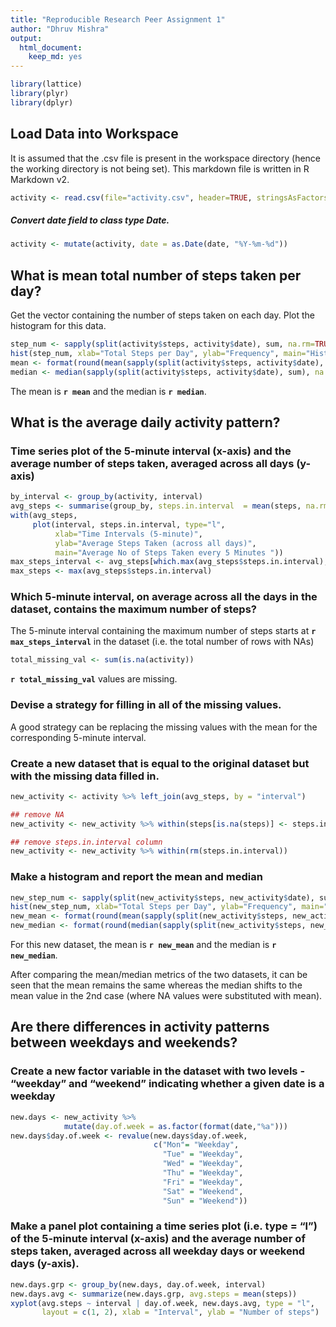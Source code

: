 ```yaml
---
title: "Reproducible Research Peer Assignment 1"
author: "Dhruv Mishra"
output:
  html_document:
    keep_md: yes
---
```


```r
library(lattice)
library(plyr)
library(dplyr)
```

## Load Data into Workspace

It is assumed that the .csv file is present in the workspace directory (hence the working directory is not being set). This markdown file is written in R Markdown v2.

```r
activity <- read.csv(file="activity.csv", header=TRUE, stringsAsFactors=F, quote="\"")
```

##### Convert date field to class type Date.

```r
activity <- mutate(activity, date = as.Date(date, "%Y-%m-%d"))
```

## What is mean total number of steps taken per day?

Get the vector containing the number of steps taken on each day. Plot the histogram for this data.
```r
step_num <- sapply(split(activity$steps, activity$date), sum, na.rm=TRUE)
hist(step_num, xlab="Total Steps per Day", ylab="Frequency", main="Histogram of Total Steps taken per day", breaks=25)
mean <- format(round(mean(sapply(split(activity$steps, activity$date), sum), na.rm=TRUE),3),nsmall=2)
median <- median(sapply(split(activity$steps, activity$date), sum), na.rm=TRUE)
```

The mean is **`r mean`** and the median is **`r median`**.

## What is the average daily activity pattern?

### Time series plot of the 5-minute interval (x-axis) and the average number of steps taken, averaged across all days (y-axis)

```r
by_interval <- group_by(activity, interval)
avg_steps <- summarise(group_by, steps.in.interval  = mean(steps, na.rm = TRUE))
with(avg_steps, 
     plot(interval, steps.in.interval, type="l", 
          xlab="Time Intervals (5-minute)", 
          ylab="Average Steps Taken (across all days)", 
          main="Average No of Steps Taken every 5 Minutes "))
max_steps_interval <- avg_steps[which.max(avg_steps$steps.in.interval), ]$interval
max_steps <- max(avg_steps$steps.in.interval)
```
### Which 5-minute interval, on average across all the days in the dataset, contains the maximum number of steps?
The 5-minute interval containing the maximum number of steps starts at **`r max_steps_interval`** in the dataset (i.e. the total number of rows with NAs)
```r
total_missing_val <- sum(is.na(activity))
```
**`r total_missing_val`** values are missing.

### Devise a strategy for filling in all of the missing values.
A good strategy can be replacing the missing values with the mean for the corresponding 5-minute interval.

### Create a new dataset that is equal to the original dataset but with the missing data filled in.

```r
new_activity <- activity %>% left_join(avg_steps, by = "interval")

## remove NA
new_activity <- new_activity %>% within(steps[is.na(steps)] <- steps.in.interval[is.na(steps)])

## remove steps.in.interval column
new_activity <- new_activity %>% within(rm(steps.in.interval))
```

### Make a histogram and report the mean and median
```r
new_step_num <- sapply(split(new_activity$steps, new_activity$date), sum, na.rm=TRUE)
hist(new_step_num, xlab="Total Steps per Day", ylab="Frequency", main="Steps taken per day with NA values replaced", breaks=25)
new_mean <- format(round(mean(sapply(split(new_activity$steps, new_activity$date), sum), na.rm=TRUE),2),nsmall=2)
new_median <- format(round(median(sapply(split(new_activity$steps, new_activity$date), sum), na.rm=TRUE),2),nsmall=2)
```
For this new dataset, the mean is **`r new_mean`** and the median is **`r new_median`**.

After comparing the mean/median metrics of the two datasets, it can be seen that the mean remains the  same whereas the median shifts to the mean value in the 2nd case (where NA values were substituted with mean).

## Are there differences in activity patterns between weekdays and weekends?

### Create a new factor variable in the dataset with two levels - "weekday" and "weekend" indicating whether a given date is a weekday

```r
new.days <- new_activity %>%
            mutate(day.of.week = as.factor(format(date,"%a")))
new.days$day.of.week <- revalue(new.days$day.of.week, 
                                c("Mon"= "Weekday",
                                  "Tue" = "Weekday",
                                  "Wed" = "Weekday",
                                  "Thu" = "Weekday",
                                  "Fri" = "Weekday",
                                  "Sat" = "Weekend",
                                  "Sun" = "Weekend"))
```


### Make a panel plot containing a time series plot (i.e. type = "l") of the 5-minute interval (x-axis) and the average number of steps taken, averaged across all weekday days or weekend days (y-axis).
```r
new.days.grp <- group_by(new.days, day.of.week, interval)
new.days.avg <- summarize(new.days.grp, avg.steps = mean(steps))
xyplot(avg.steps ~ interval | day.of.week, new.days.avg, type = "l", 
       layout = c(1, 2), xlab = "Interval", ylab = "Number of steps")

```